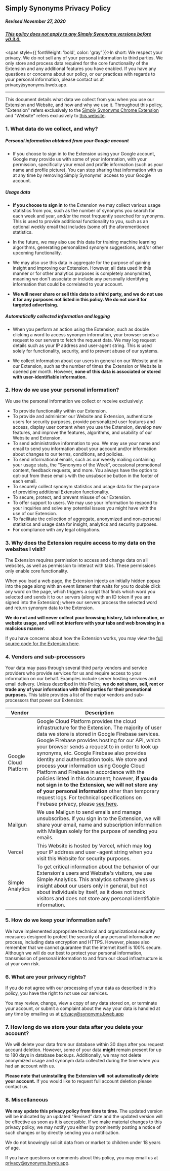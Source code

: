 
<Layout mdx textJustified textSmallGray title='Privacy Policy'>

## Simply Synonyms Privacy Policy

<h5 style={{ textAlign: 'center' }}>Revised November 27, 2020</h5>

  <h5 style={{ textAlign: 'center' }}><u>This policy does not apply to any Simply Synonyms versions before v0.3.0.</u></h5>

<span style={{ fontWeight: 'bold', color: 'gray' }}>In short: We respect your privacy. We do not sell any of your personal information to third parties. We only store and process data required for the core functionality of the Extension and any additional features you have enabled. If you have any questions or concerns about our policy, or our practices with regards to your personal information, please contact us at privacy<code>&#64;</code>synonyms.bweb.app.</span>

  ---

This document details what data we collect from you when you use our Extension and Website, and how and why we use it. Throughout this policy, "Extension" refers exclusively to the [Simply Synonyms Chrome Extension](https://chrome.google.com/webstore/detail/simply-synonyms/hapeijdlgbbhjmijhmgggnakcgdcpfap) and "Website" refers exclusively to [this website](https://synonyms.bweb.app).

### 1. What data do we collect, and why?

##### Personal information obtained from your Google account

+ If you choose to sign in to the Extension using your Google account, Google may provide us with some of your information, with your permission, specifically your email and profile information (such as your name and profile picture). You can stop sharing that information with us at any time by removing Simply Synonyms' access to your Google account.

##### Usage data

+ **If you choose to sign in** to the Extension we may collect various usage statistics from you, such as the number of synonyms you search for each week and year, and/or the most frequently searched for synonyms. This is used to provide additional functionality to you, such as an optional weekly email that includes (some of) the aforementioned statistics.

+ In the future, we may also use this data for training machine learning algorithms, generating personalized synonym suggestions, and/or other upcoming functionality.

+ We may also use this data in aggregate for the purpose of gaining insight and improving our Extension. However, all data used in this manner or for other analytics purposes is completely anonymized, meaning we don't associate or include any personally identifying information that could be correlated to your account.

+ **We will never share or sell this data to a third party, and we do not use it for any purposes not listed in this policy. We do not use it for targeted advertising.**

##### Automatically collected information and logging

+ When you perform an action using the Extension, such as double clicking a word to access synonym information, your browser sends a request to our servers to fetch the request data. We may log request details such as your IP address and user-agent string. This is used solely for functionality, security, and to prevent abuse of our systems.

+ We collect information about our users in general on our Website and in our Extension, such as the number of times the Extension or Website is opened per month. However, **none of this data is associated or stored with user-identifiable information.**

### 2. How do we use your personal information?

We use the personal information we collect or receive exclusively:

+ To provide functionality within our Extension.
+ To provide and administer our Website and Extension, authenticate users for security purposes, provide personalized user features and access, display user content when you use the Extension, develop new features, and improve the features, algorithms, and usability of our Website and Extension.
+ To send administrative information to you. We may use your name and email to send you information about your account and/or information about changes to our terms, conditions, and policies.
+ To send informational emails, such as our weekly mailing containing your usage stats, the "Synonyms of the Week", occasional promotional content, feedback requests, and more. You always have the option to opt-out from these emails with the unsubscribe button in the footer of each email.
+ To securely collect synonym statistics and usage data for the purpose of providing additional Extension functionality.
+ To secure, protect, and prevent misuse of our Extension.
+ To offer support to users. We may use your information to respond to your inquiries and solve any potential issues you might have with the use of our Extension.
+ To facilitate the collection of aggregate, anonymized and non-personal statistics and usage data for insight, analytics and security purposes.
+ For compliance with any legal obligations.

### 3. Why does the Extension require access to my data on the websites I visit?

  The Extension requires permission to access and change data on all websites, as well as permission to interact with tabs. These permissions only enable core functionality.

  When you load a web page, the Extension injects an initially hidden popup into the page along with an event listener that waits for you to double click any word on the page, which triggers a script that finds which word you selected and sends it to our servers (along with an ID token if you are signed into the Extension); where our servers process the selected word and return synonym data to the Extension.

  **We do not and will never collect your browsing history, tab information, or website usage, and will not interfere with your tabs and web browsing in a malicious manner**.

  If you have concerns about how the Extension works, you may view the [full source code for the Extension here](https://github.com/Simply-Synonyms/simply-synonyms).

### 4. Vendors and sub-processors

Your data may pass through several third party vendors and service providers who provide services for us and require access to your information on our behalf. Examples include server hosting services and email delivery. Unless described in this Policy, **we do not share, sell, rent or trade any of your information with third parties for their promotional purposes.** This table provides a list of the major vendors and sub-processors that power our Extension:

  | Vendor      | Description |
  | ----------- | ----------- |
  | Google Cloud Platform | Google Cloud Platform provides the cloud infrastructure for the Extension. The majority of user data we store is stored in Google Firebase services. Google Firebase provides hosting for our API, which your browser sends a request to in order to look up synonyms, etc. Google Firebase also provides identity and authentication tools. We store and process your information using Google Cloud Platform and Firebase in accordance with the policies listed in this document; however, **if you do not sign in to the Extension, we will not store any of your personal information** other than temporary request logs. For technical specifications on Firebase privacy, please [see here](https://firebase.google.com/support/privacy). |
  | Mailgun | We use Mailgun to send emails and manage unsubscribes. If you sign in to the Extension, we will share your email, name and subscription information with Mailgun solely for the purpose of sending you emails.  |
  | Vercel | This Website is hosted by Vercel, which may log your IP address and user-agent string when you visit this Website for security purposes. |
  | Simple Analytics | To get critical information about the behavior of our Extension's users and Website's visitors, we use Simple Analytics. This analytics software gives us insight about our users only in general, but not about individuals by itself, as it does not track visitors and does not store any personal identifiable information. |

### 5. How do we keep your information safe?

  We have implemented appropriate technical and organizational security measures designed to protect the security of any personal information we process, including data encryption and HTTPS. However, please also remember that we cannot guarantee that the internet itself is 100% secure. Although we will do our best to protect your personal information, transmission of personal information to and from our cloud infrastructure is at your own risk.

### 6. What are your privacy rights?

  If you do not agree with our processing of your data as described in this policy, you have the right to not use our services.

You may review, change, view a copy of any data stored on, or terminate your account, or submit a complaint about the way your data is handled at any time by emailing us at [privacy@synonyms.bweb.app](mailto:privacy@synonyms.bweb.app)

### 7. How long do we store your data after you delete your account?

We will delete your data from our database within 30 days after you request account deletion. However, some of your data **might** remain present for up to 180 days in database backups. Additionally, we may not delete anonymized usage and synonym data collected during the time when you had an account with us.

**Please note that uninstalling the Extension will not automatically delete your account.** If you would like to request full account deletion please contact us.


### 8. Miscellaneous

  **We may update this privacy policy from time to time**. The updated version will be indicated by an updated “Revised” date and the updated version will be effective as soon as it is accessible. If we make material changes to this privacy policy, we may notify you either by prominently posting a notice of such changes or by directly sending you a notification.

  We do not knowingly solicit data from or market to children under 18 years of age.

  If you have questions or comments about this policy, you may email us at [privacy@synonyms.bweb.app](mailto:privacy@synonyms.bweb.app).

</Layout>
